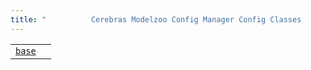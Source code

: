 ```yaml
---
title: "          Cerebras Modelzoo Config Manager Config Classes         "
---
```

  
|     |     |
| --- | --- |  
| [`base`](cerebras.modelzoo.config_manager.config_classes.base.html#module-cerebras.modelzoo.config_manager.config_classes.base "cerebras.modelzoo.config_manager.config_classes.base") |     |